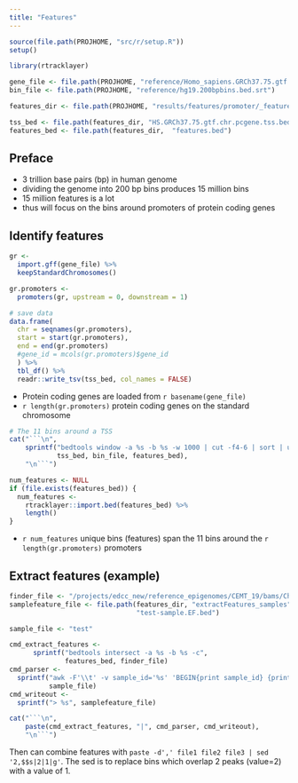 ```yaml
---
title: "Features"
---
```


```r
source(file.path(PROJHOME, "src/r/setup.R"))
setup()

library(rtracklayer)
```

```r
gene_file <- file.path(PROJHOME, "reference/Homo_sapiens.GRCh37.75.gtf.chr.pcgene")
bin_file <- file.path(PROJHOME, "reference/hg19.200bpbins.bed.srt")

features_dir <- file.path(PROJHOME, "results/features/promoter/_features")

tss_bed <- file.path(features_dir, "HS.GRCh37.75.gtf.chr.pcgene.tss.bed")
features_bed <- file.path(features_dir,  "features.bed")
```

## Preface

- 3 trillion base pairs (bp) in human genome
- dividing the genome into 200 bp bins produces 15 million bins
- 15 million features is a lot
- thus will focus on the bins around promoters of protein coding genes

## Identify features

```r
gr <-
  import.gff(gene_file) %>%
  keepStandardChromosomes()

gr.promoters <-
  promoters(gr, upstream = 0, downstream = 1)

# save data
data.frame(
  chr = seqnames(gr.promoters),
  start = start(gr.promoters),
  end = end(gr.promoters)
  #gene_id = mcols(gr.promoters)$gene_id
  ) %>%
  tbl_df() %>%
  readr::write_tsv(tss_bed, col_names = FALSE)
```

- Protein coding genes are loaded from `r basename(gene_file)`
- `r length(gr.promoters)` protein coding genes on the standard chromosome

```r
# The 11 bins around a TSS
cat("```\n",
    sprintf("bedtools window -a %s -b %s -w 1000 | cut -f4-6 | sort | uniq | bedtools sort -i - > %s",
            tss_bed, bin_file, features_bed),
    "\n```")
```

```r
num_features <- NULL
if (file.exists(features_bed)) {
  num_features <-
    rtracklayer::import.bed(features_bed) %>%
    length()
}
```

- `r num_features` unique bins (features) span the 11 bins around the
  `r length(gr.promoters)` promoters

## Extract features (example)

```r
finder_file <- "/projects/edcc_new/reference_epigenomes/CEMT_19/bams/ChIP-Seq/H3K4me3/FindER.1.0.0b/A33074.H3K4me3.merge_bwa.hg19a.A33074_2_lanes_dupsFlagged.v.A33079.Input.FDR_0.05.FindER.bed.gz"
samplefeature_file <- file.path(features_dir, "extractFeatures_samples",
                                "test-sample.EF.bed")

sample_file <- "test"
```

```r
cmd_extract_features <-
      sprintf("bedtools intersect -a %s -b %s -c",
              features_bed, finder_file)
cmd_parser <-
  sprintf("awk -F'\\t' -v sample_id='%s' 'BEGIN{print sample_id} {print $NF}'",
          sample_file)
cmd_writeout <-
  sprintf("> %s", samplefeature_file)

cat("```\n",
    paste(cmd_extract_features, "|", cmd_parser, cmd_writeout),
    "\n```")
```

Then can combine features with `paste -d',' file1 file2 file3 | sed '2,$$s|2|1|g'`.
The sed is to replace bins which overlap 2 peaks (value=2) with a value of 1.
